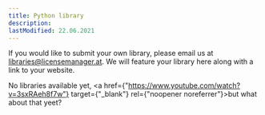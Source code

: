 ```yaml
---
title: Python library
description:
lastModified: 22.06.2021
---
```


If you would like to submit your own library, please email us at
libraries@licensemanager.at. We will feature your library here along with a
link to your website.

No libraries available yet, <a href={"https://www.youtube.com/watch?v=3sxRAeh8f7w"} target={"_blank"} rel={"noopener noreferrer"}>but what about that yeet?</a>
